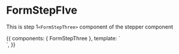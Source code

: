 <!-- FormStepFIve.stories.mdx -->



<Meta
  title="Components/Form Steppers/Form Steps/FormStepThree"
  component={FormStepThree}
  decorators={[withKnobs]}
/>

# FormStepFIve

This is step 1`<FormStepThree>` component of the stepper component

<Props of={FormStepThree} />

<Canvas>
  <Story
    name="Primary"
    height="400px"
  >
    {{
      components: { FormStepThree },
      template: `<div> <FormStepThree /> </div>`,
    }}
  </Story>
</Canvas>
